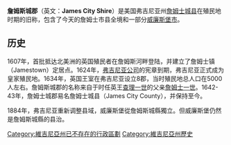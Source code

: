 {{NoteTA
|G1=USState
|G2=PoliticiansUK
|G3=UK Places
|G4=People
}}
'''詹姆斯城郡'''（英文：'''James City Shire'''）是美国弗吉尼亚州[[詹姆斯城县|詹姆士城县]]在殖民地时期的旧称，包含了今天的詹姆士市县全境和一部分[[威廉斯堡_(弗吉尼亚州)|威廉斯堡市]]。

== 历史 ==
1607年，首批抵达北美洲的英国殖民者在詹姆斯河畔登陆，并建立了詹姆士镇（Jamestown）定居点。1624年，[[維吉尼亞公司|弗吉尼亚公司]]的宪章到期，弗吉尼亚正式成为皇家殖民地。1634年，英国王室在弗吉尼亚设立8郡，当时殖民地总人口在5000人左右。詹姆斯城郡的名称来自于时任英王[[查理一世_(英格蘭)|查理一世]]的父亲[[詹姆士六世及一世|詹姆士一世]]。1642-43年，詹姆士城郡易名詹姆士城县（James City County），并保持至今。

1884年，弗吉尼亚重新调整县域，威廉斯堡從詹姆斯城縣獨立。但威廉斯堡仍然是詹姆斯城縣的县治。


[[Category:維吉尼亞州已不存在的行政區劃|Category:維吉尼亞州已不存在的行政區劃]]
[[Category:維吉尼亞州歷史|Category:維吉尼亞州歷史]]